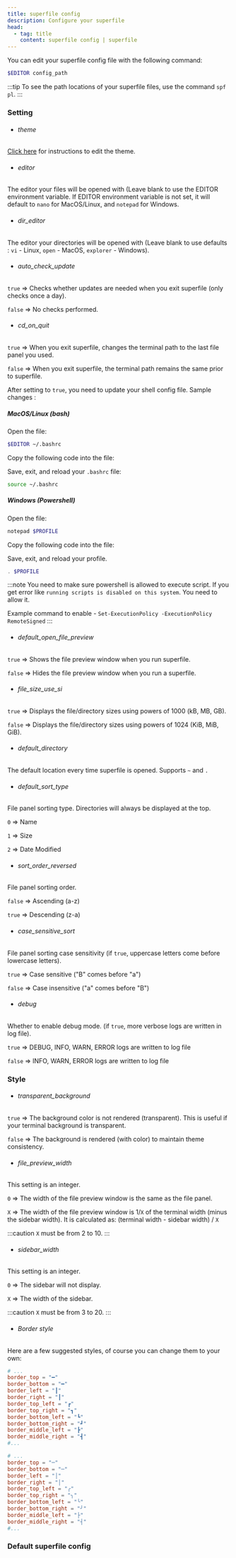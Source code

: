 ```yaml
---
title: superfile config
description: Configure your superfile
head:
  - tag: title
    content: superfile config | superfile
---
```



You can edit your superfile config file with the following command:

```bash
$EDITOR config_path
```

:::tip
To see the path locations of your superfile files, use the command `spf pl`.
:::

### Setting

- ###### theme

[Click here](/configure/custom-theme) for instructions to edit the theme.

- ###### editor

The editor your files will be opened with (Leave blank to use the EDITOR environment variable. If EDITOR environment variable is not set, it will default to `nano` for MacOS/Linux, and `notepad` for Windows.

- ###### dir_editor

The editor your directories will be opened with (Leave blank to use defaults : `vi` - Linux, `open` - MacOS, `explorer` - Windows).

- ###### auto_check_update

`true`  => Checks whether updates are needed when you exit superfile (only checks once a day).

`false` => No checks performed.

- ###### cd_on_quit

`true` => When you exit superfile, changes the terminal path to the last file panel you used.

`false` => When you exit superfile, the terminal path remains the same prior to superfile.

After setting to `true`, you need to update your shell config file. Sample changes :

##### MacOS/Linux (bash)

Open the file:

```bash
$EDITOR ~/.bashrc
```

Copy the following code into the file:

<CodeBlock file="cd_on_quit/cd_on_quit.sh" />

Save, exit, and reload your `.bashrc` file:

```bash
source ~/.bashrc
```

##### Windows (Powershell)

Open the file:

```powershell
notepad $PROFILE
```

Copy the following code into the file:

<CodeBlock file="cd_on_quit/cd_on_quit.ps1" />

Save, exit, and reload your profile.

```powershell
. $PROFILE
```

:::note
You need to make sure powershell is allowed to execute script. If you get error like `running
scripts is disabled on this system`. You need to allow it.

Example command to enable - `Set-ExecutionPolicy -ExecutionPolicy RemoteSigned` 
:::

- ###### default_open_file_preview

`true` => Shows the file preview window when you run superfile.

`false` => Hides the file preview window when you run a superfile.

- ###### file_size_use_si

`true` => Displays the file/directory sizes using powers of 1000 (kB, MB, GB).

`false` => Displays the file/directory sizes using powers of 1024 (KiB, MiB, GiB).

- ###### default_directory

The default location every time superfile is opened. Supports `~` and `.`

- ###### default_sort_type

File panel sorting type. Directories will always be displayed at the top.

`0` => Name

`1` => Size

`2` => Date Modified

- ###### sort_order_reversed

File panel sorting order.

`false` => Ascending (a-z)

`true` => Descending (z-a)

- ###### case_sensitive_sort

File panel sorting case sensitivity (if `true`, uppercase letters come before lowercase letters).

`true` => Case sensitive ("B" comes before "a")

`false` => Case insensitive ("a" comes before "B")

- ###### debug

Whether to enable debug mode. (if `true`, more verbose logs are written in log file).

`true` => DEBUG, INFO, WARN, ERROR logs are written to log file

`false` => INFO, WARN, ERROR logs are written to log file

### Style

- ###### transparent_background

`true` => The background color is not rendered (transparent). This is useful if your terminal background is transparent.

`false` => The background is rendered (with color) to maintain theme consistency.

- ###### file_preview_width

This setting is an integer.

`0` => The width of the file preview window is the same as the file panel.

`X` => The width of the file preview window is 1/`X` of the terminal width (minus the sidebar width). It is calculated as: (terminal width - sidebar width) / `X`

:::caution
`X` must be from 2 to 10.
:::

- ###### sidebar_width

This setting is an integer.

`0` => The sidebar will not display.

`X` => The width of the sidebar.

:::caution
`X` must be from 3 to 20.
:::

- ###### Border style

Here are a few suggested styles, of course you can change them to your own:

```toml
# ...
border_top = "━"
border_bottom = "━"
border_left = "┃"
border_right = "┃"
border_top_left = "┏"
border_top_right = "┓"
border_bottom_left = "┗"
border_bottom_right = "┛"
border_middle_left = "┣"
border_middle_right = "┫"
#...
```

```toml
# ...
border_top = "─"
border_bottom = "─"
border_left = "│"
border_right = "│"
border_top_left = "╭"
border_top_right = "╮"
border_bottom_left = "╰"
border_bottom_right = "╯"
border_middle_left = "├"
border_middle_right = "┤"
#...
```

### Default superfile config

<CodeBlock file="src/superfile_config/config.toml" />

